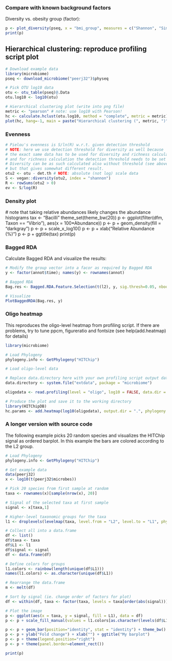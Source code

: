 ### Compare with known background factors

Diversity vs. obesity group (factor):

```r
p <- plot_diversity(pseq, x = "bmi_group", measures = c("Shannon", "Simpson"))
print(p)
```



## Hierarchical clustering: reproduce profiling script plot 

```r
# Download example data
library(microbiome)
pseq <- download_microbiome("peerj32")$physeq

# Pick OTU log10 data
otu <- otu_table(pseq)@.Data
otu.log10 <- log10(otu)

# Hierarchical clustering plot (write into png file)
metric <- "pearson" # note: use log10 with Pearson!
hc <- calculate.hclust(otu.log10, method = "complete", metric = metric)
plot(hc, hang=-1, main = paste("Hierarchical clustering (", metric, ")", sep = ""), las = 1, xlab = "")
```



### Evenness

```r
# Pielou's evenness is S/ln(R) w.r.t. given detection threshold
# NOTE: here we use detection threshold for diversity as well because
# the exact same data has to be used for diversity and richness calculation,
# and for richness calculation the detection threshold needs to be set anyway
# Diversity can be as such calculated also without threshold (see above)
# but that gives somewhat different result.
otu2 <- otu - det.th # NOTE: absolute (not log) scale data
S <- vegan::diversity(otu2, index = "shannon")
R <- rowSums(otu2 > 0)
ev <- S/log(R)
```
### Density plot

  # note that taking relative abundances likely changes the abundance histograms
  tax <- "Bacilli"
  theme_set(theme_bw(20))
p <- ggplot(filter(dfm, Taxon == "Vibrio"), aes(x = 100*Abundance))
p <- p + geom_density(fill = "darkgray")
p <- p + scale_x_log10()
p <- p + xlab("Relative Abundance (%)")
p <- p + ggtitle(tax)
print(p)

### Bagged RDA

Calculate Bagged RDA and visualize the results:

```r
# Modify the group vector into a facor as required by Bagged RDA
y <- factor(annot$time); names(y) <- rownames(annot)

# Bagged RDA
Bag.res <- Bagged.RDA.Feature.Selection(t(l2), y, sig.thresh=0.05, nboot=100)

# Visualize
PlotBaggedRDA(Bag.res, y)
```


### Oligo heatmap

This reproduces the oligo-level heatmap from profiling script. If there are problems, try to tune ppcm, figureratio and fontsize (see help(add.heatmap) for details)

```r
library(microbiome)

# Load Phylogeny
phylogeny.info <- GetPhylogeny("HITChip")

# Load oligo-level data

# Replace data.directory here with your own profiling script output data directory
data.directory <- system.file("extdata", package = "microbiome")

oligodata <- read.profiling(level = "oligo", log10 = FALSE, data.dir = data.directory)

# Produce the plot and save it to the working directory
library(HITChipDB)
hc.params <- add.heatmap(log10(oligodata), output.dir = ".", phylogeny.info = phylogeny.info)
```

### A longer version with source code

The following example picks 20 random species and visualizes the HITChip signal as ordered barplot. In this example the bars are colored according to the L2 group. 

```r
# Load Phylogeny
phylogeny.info <- GetPhylogeny("HITChip")

# Get example data 
data(peerj32)
x <- log10(t(peerj32$microbes))

# Pick 20 species from first sample at random
taxa <- rownames(x)[sample(nrow(x), 20)]

# Signal of the selected taxa at first sample
signal <- x[taxa,1]

# Higher-level taxonomic groups for the taxa
l1 <- droplevels(levelmap(taxa, level.from = "L2", level.to = "L1", phylogeny.info = phylogeny.info))

# Collect all into a data.frame
df <- list()
df$taxa <- taxa
df$L1 <- l1
df$signal <- signal
df <- data.frame(df)

# Define colors for groups
l1.colors <- rainbow(length(unique(df$L1)))
names(l1.colors) <- as.character(unique(df$L1))

# Rearrange the data.frame
m <- melt(df)

# Sort by signal (ie. change order of factors for plot)
df <- within(df, taxa <- factor(taxa, levels = taxa[order(abs(signal))]))

# Plot the image
p <- ggplot(aes(x = taxa, y = signal, fill = L1), data = df) 
p <- p + scale_fill_manual(values = l1.colors[as.character(levels(df$L1))])

p <- p + geom_bar(position="identity", stat = "identity") + theme_bw() + coord_flip()
p <- p + ylab("Fold change") + xlab("") + ggtitle("My barplot")
p <- p + theme(legend.position="right")
p <- p + theme(panel.border=element_rect())

print(p)
```
